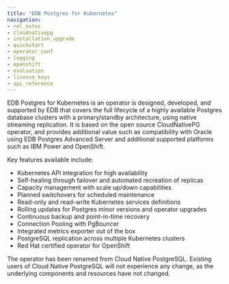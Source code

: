 ```yaml
---
title: "EDB Postgres for Kubernetes"
navigation:
- rel_notes
- cloudnativepg
- installation_upgrade
- quickstart
- operator_conf
- logging
- openshift
- evaluation
- license_keys
- api_reference
---
```


EDB Postgres for Kubernetes is an operator is designed, developed, and supported by EDB that covers the full lifecycle of a highly available Postgres database clusters with a primary/standby architecture, using native streaming replication. It is based on the open source CloudNativePG operator, and provides additional value such as compatibility with Oracle using EDB Postgres Advanced Server and additional supported platforms such as IBM Power and OpenShift. 

Key features available include:
- Kubernetes API integration for high availability
- Self-healing through failover and automated recreation of replicas
- Capacity management with scale up/down capabilities
- Planned switchovers for scheduled maintenance
- Read-only and read-write Kubernetes services definitions
- Rolling updates for Postgres minor versions and operator upgrades
- Continuous backup and point-in-time recovery
- Connection Pooling with PgBouncer
- Integrated metrics exporter out of the box
- PostgreSQL replication across multiple Kubernetes clusters
- Red Hat certified operator for OpenShift

The operator has been renamed from Cloud Native PostgreSQL. Existing users of Cloud Native PostgreSQL will not experience any change, as the underlying components and resources have not changed. 